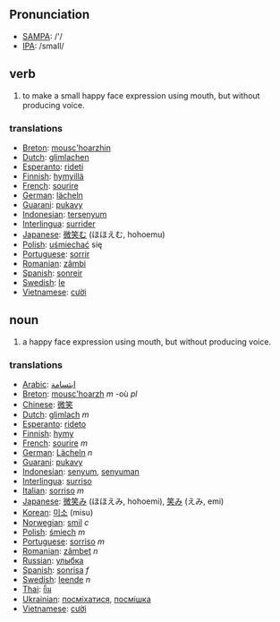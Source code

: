 ==Pronunciation==
*[[w:SAMPA|SAMPA]]: /'/
*[[w:IPA|IPA]]: /smaIl/

== verb ==
# to make a small happy face expression using mouth, but without producing voice.

=== translations ===
*[[Breton]]: [[mousc'hoarzhin]]
*[[Dutch]]: [[glimlachen]]
*[[Esperanto]]: [[rideti]]
*[[Finnish]]: [[hymyillä]]
*[[French]]: [[sourire]]
*[[German]]: [[lächeln]]
*[[Guarani]]: [[pukavy]]
*[[Indonesian]]: [[senyum|tersenyum]]
*[[Interlingua]]: [[surrider]]
*[[Japanese]]: [[微笑む]] (ほほえむ, hohoemu)
*[[Polish]]: [[uśmiechać]] się
*[[Portuguese]]: [[sorrir]]
*[[Romanian]]: [[zâmbi]]
*[[Spanish]]: [[sonreir]]
*[[Swedish]]: [[le]]
*[[Vietnamese]]: [[cười]]

== noun ==
# a happy face expression using mouth, but without producing voice.

=== translations ===
*[[Arabic]]: [[ابتسامة]]
*[[Breton]]: [[mousc'hoarzh]] ''m'' -où ''pl''
*[[Chinese]]: [[微笑]]
*[[Dutch]]: [[glimlach]] ''m''
*[[Esperanto]]: [[rideto]]
*[[Finnish]]: [[hymy]]
*[[French]]: [[sourire]] ''m''
*[[German]]: [[Lächeln]] ''n''
*[[Guarani]]: [[pukavy]]
*[[Indonesian]]: [[senyum]], [[senyum|senyuman]]
*[[Interlingua]]: [[surriso]]
*[[Italian]]: [[sorriso]] ''m''
*[[Japanese]]: [[微笑み]] (ほほえみ, hohoemi), [[笑み]] (えみ, emi)
*[[Korean]]: [[미소]] (misu)
*[[Norwegian]]: [[smil]] ''c''
*[[Polish]]: [[śmiech]] ''m''
*[[Portuguese]]: [[sorriso]] ''m''
*[[Romanian]]: [[zâmbet]] ''n''
*[[Russian]]: [[улыбка]]
*[[Spanish]]: [[sonrisa]] ''f''
*[[Swedish]]: [[leende]] ''n''
*[[Thai]]: [[ยิ้ม]]
*[[Ukrainian]]: [[посміхатися]], [[посмішка]]
*[[Vietnamese]]: [[cười]]